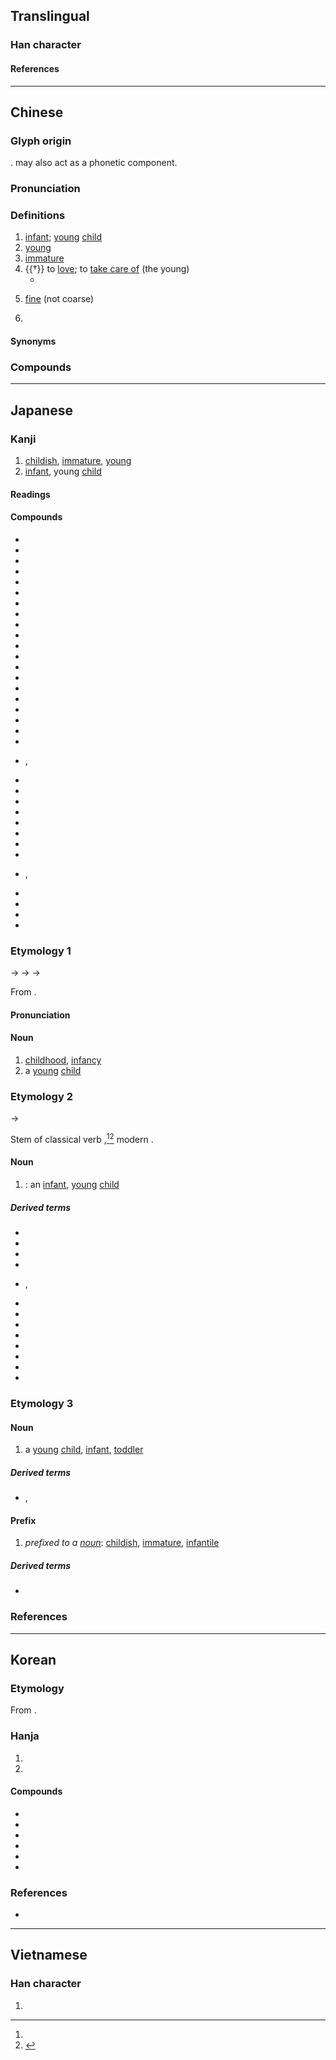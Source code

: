 {{also|㓜|幻|糼|糿|紉}}
{{character info}}
==Translingual==

===Han character===
{{Han char|rn=52|rad=幺|as=02|sn=5|four=24727|canj=VIKS|ids=⿰幺力}}

====References====
{{Han ref|kx=0342.020|dkj=09193|dj=0650.090|hdz=21093.070|uh=5E7C}}

----

==Chinese==
{{zh-forms|alt=㓜}}

===Glyph origin===
{{Han etyl}}
{{Han compound|幺|力|ls=ic|t1=tiny|t2=strength}}. {{och-l|幺}} may also act as a phonetic component.

===Pronunciation===
{{zh-pron
|m=yòu
|c=jau3
|h=pfs=yu
|md=iú
|mn=ml,jj,tw:iù
|mn-t=iun3
|w=2ieu
|mc=y
|oc=y
|cat=n,a,v,pn
}}

===Definitions===
{{zh-hanzi}}

# [[infant]]; [[young]] [[child]]
# [[young]]
# [[immature]]
# {{†}} to [[love]]; to [[take care of]] (the young)
#* {{zh-x|'''幼''' 吾 幼，以及 人 之 幼。|'''Treat with the kindness due to youth''' the young in your own family, so that the young in the families of others shall be similarly treated.|ref=Mengzi}}
# {{lb|zh|Cantonese|Hokkien}} [[fine]] (not coarse)
# {{surname|zh}}

====Synonyms====
{{zh-dial|年輕}}
{{zh-dial|細}}

===Compounds===
{{zh-der|幼學瓊林|幼功|幼蟲|幼風|幼年|幼學壯行|幼弱|幼孤|婦幼|幼稚|幼主|幼托|幼兒|幼兒教育|年幼|低幼讀物|幼稚園病|幼齒|幼體|幼苗|幼芽|幼童軍|幼童|幼穉|幼稚教育|幼稚園|幼株|幼小|年幼無知|慈幼|嬰幼兒|幼教|幼學|幼艾|幼子|幼稚病|幼林|出幼|低幼兒童|攜幼扶老|攜老扶幼|攜老挈幼|扶老攜幼|敬老慈幼|男女老幼|托幼|扶幼週|母老子幼|老幼咸宜|荒幼|負老攜幼|長幼|老幼|自幼|長幼有序|負老提幼|育幼院|長幼尊卑}}

----

==Japanese==

===Kanji===
{{ja-kanji|grade=6|rs=幺02}}

# [[childish]], [[immature]], [[young]]
# [[infant]], young [[child]]

====Readings====
{{ja-readings
|goon=ゆう<いう
|kanon=ゆう<いう
|kanyoon=よう<えう
|kun=おさな-い<をさな-い, いと-けない, おさな-びる
|nanori=わか
}}

====Compounds====
{{der-top|Compounds}}
* {{ja-r|幼%芽|よう%が|[[plumule]]}}
* {{ja-r|幼%孩|よう%がい}}
* {{ja-r|幼%学|よう%がく}}
* {{ja-r|幼%魚|よう%ぎょ|[[young]] [[fish]]}}
* {{ja-r|幼%君|よう%くん|[[young]] [[master]]}}
* {{ja-r|幼%形|よう%けい|[[neoteny]]}}
* {{ja-r|幼%孤|よう%こ|[[young]] [[orphan]]}}
* {{ja-r|幼%根|よう%こん|([[botany]]) [[radicle]]}}
* {{ja-r|幼%児|よう%じ|[[infant]], [[toddler]]}}
* {{ja-r|幼%時|よう%じ|[[childhood]], [[infancy]]}}
* {{ja-r|幼%歯|よう%し|[[baby tooth]]}}
* {{ja-r|幼%者|よう%しゃ|[[young]] [[child]], [[infant]]}}
* {{ja-r|幼%弱|よう%じゃく|[[young]] and [[weak]]}}
* {{ja-r|幼%若|よう%じゃく|[[juvenile]]}}
* {{ja-r|幼%主|よう%しゅ|[[young]] [[monarch]]}}
* {{ja-r|幼%獣|よう%じゅう|[[young]] [[animal]]}}
* {{ja-r|幼%女|よう%じょ|[[young]] [[girl]]}}
* {{ja-r|幼%少|よう%しょう|[[very]] [[young]], [[infancy]]}}
* {{ja-r|幼%生|よう%せい|[[larva]]}}
* {{ja-r|幼%稚|よう%ち|[[childish]]; [[infantile]]}}
* {{ja-r|幼%冲|よう%ちゅう}}, {{ja-r|幼%沖|よう%ちゅう}}
* {{ja-r|幼%虫|よう%ちゅう|[[larva]]}}
* {{ja-r|幼%鳥|よう%ちょう|[[chick]]}}
* {{ja-r|幼%帝|よう%てい|[[young]] [[emperor]]}}
* {{ja-r|幼%童|よう%どう|[[young]] [[child]]}}
* {{ja-r|幼%年|よう%ねん|[[childhood]]}}
* {{ja-r|幼%保|よう%ほ}}
* {{ja-r|幼%木|よう%ぼく}}
* {{ja-r|幼%齢%林|よう%れい%りん}}
* {{ja-r|幼%名|よう%みょう|[[childhood]] [[name]]}}, {{ja-r|幼%名|よう%めい}}
* {{ja-r|長%幼|ちょう%よう|the [[young]] and the [[old]]}}
* {{ja-r|童%幼|どう%よう}}
* {{ja-r|老%幼|ろう%よう|the [[young]] and the [[old]]}}
* {{ja-r|幼%気|いた%いけ|[[young]] and [[sweet]]}}
{{der-bottom}}

===Etymology 1===
{{ja-kanjitab|よう|yomi=o}}

{{IPAfont|*/jiɪu/}} → {{IPAchar|/jieu/}} → {{IPAchar|/jeu/}} → {{IPAchar|/joː/}}

From {{der|ja|ltc|sort=よう|-}} {{ltc-l|幼}}.

====Pronunciation====
{{ja-pron|y=kanyo|よう|acc=1|acc_ref=DJR}}

====Noun====
{{ja-noun|よう|hhira=えう}}

# [[childhood]], [[infancy]]
# a [[young]] [[child]]

===Etymology 2===
{{ja-kanjitab|おさな|yomi=k}}

{{IPAchar|/wosana/}} → {{IPAchar|/osana/}}

Stem of classical verb {{m|ja|幼し|tr=osanashi}},<ref name="DJR"/><ref>{{R:Daijisen}}</ref> modern {{m|ja|幼い|tr=osanai||[[childish]], [[infantile]]}}.

====Noun====
{{ja-noun|おさな|hhira=をさな}}

# {{synonym of|ja|幼子|tr=osanago|nodot=1|sort=おさな}}: an [[infant]], [[young]] [[child]]

=====Derived terms=====
{{der-top}}
* {{ja-r|幼びる|おさなびる}}
* {{ja-r|幼らしい|おさならし.い}}
* {{ja-r|幼 生い|おさな おい}}
* {{ja-r|幼%顔|おさな%がお}}
* {{ja-r|幼%子|おさな%ご|rom=-}}, {{ja-r|幼%児|おさな%ご}}
* {{ja-r|幼%心%地|おさな%-ごこ%ち}}
* {{ja-r|幼%心|おさな%-ごころ}}
* {{ja-r|幼%立ち|おさな%だち}}
* {{ja-r|幼%妻|おさな%づま}}
* {{ja-r|幼 友%達|おさな とも%だち}}
* {{ja-r|幼%名|おさな%な}}
* {{ja-r|幼 物%語|おさな もの%がたり}}
* {{ja-r|幼%等|おさな%ら}}
{{der-bottom}}

===Etymology 3===
{{ja-kanjitab|いと|yomi=k}}
{{rfe|ja|sort=いと|from {{m|ja|糸|tr=ito||[[thread]]}}?}}

====Noun====
{{ja-noun|いと}}

# {{lb|ja|archaic|sort=いと}} a [[young]] [[child]], [[infant]], [[toddler]]
#: {{syn|ja|幼児|tr=yōji}}

=====Derived terms=====
* {{ja-r|幼%様|いと%さま}}, {{ja-r|幼%様|いと%さん}}

====Prefix====
{{ja-noun|いと}}

# ''prefixed to a [[noun]]'': [[childish]], [[immature]], [[infantile]]

=====Derived terms=====
* {{ja-r|幼%宮|いと%みや}}

===References===
<references/>

----

==Korean==

===Etymology===
From {{der|ko|ltc|-}} {{ltc-l|幼}}. 

{{hanja-dongguk|ᅙᅲᇢ〮|qyuw}}

{{hanja-hunmong|유〯|yu|天倫#상32B}}

===Hanja===
{{ko-hanja-search}}
{{ko-hanja|어리다|어릴|유}}

# {{hanja form of|유|[[childish]]; [[immature]]}}
# {{hanja form of|유|[[infant]]; [[young]] [[child]]}}

====Compounds====
{{der-top3|Compounds}}
* {{ko-l|유아|幼兒}}
* {{ko-l|유년|幼年}}
* {{ko-l|유충|幼蟲}}
* {{ko-l|유주|幼主}}
* {{ko-l|유치|幼稚}}
* {{ko-l|유치원|幼稚園}}
{{der-bottom}}

===References===
* {{R:hanjadoc|3059}}

----

==Vietnamese==

===Han character===
{{vi-readings|reading=ấu, âu|rs=幺02}}

# {{rfdef|vi|sort=幺02}}